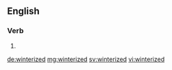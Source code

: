 ==English==

===Verb===
{{head|en|verb form}}

# {{en-past of|winterize}}

[[de:winterized]]
[[mg:winterized]]
[[sv:winterized]]
[[vi:winterized]]